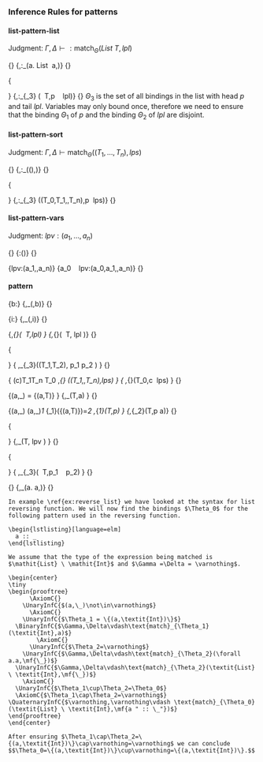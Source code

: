 ### Inference Rules for patterns

#### list-pattern-list

Judgment: $\Gamma,\Delta\vdash:\text{match}_\Theta (\mathit{List} \ T,lpl)$

\logicRule
{}
{\Gamma,\Delta\vdash:\text{match}_\varnothing (\forall a. List \ a,\mf{""})}
{}

\logicRule
{\begin{gathered}
\Gamma,\Delta\vdash:\text{match}_{\Theta_1} (T,p)\\
\Gamma,\Delta\vdash:\text{match}_{\Theta_2} (\mathit{List} \ T,lpl)\quad
\Theta_1\cap\Theta_2 = \varnothing\quad
\Theta_3 = \text{insert}_{\Theta_1}(\Theta_2)
\end{gathered}
}
{\Gamma,\Delta\vdash:\text{match}_{\Theta_3} (\mathit{List} \ T,p \ \mf{","} \ lpl)}
{}
$\Theta_3$ is the set of all bindings in the list with head $p$ and tail $lpl$. Variables may only bound once, therefore we need to ensure that the binding $\Theta_1$ of $p$ and the binding $\Theta_2$ of $lpl$ are disjoint.

#### list-pattern-sort

Judgment: $\Gamma,\Delta\vdash\text{match}_\Theta ((T_1,\dots,T_n),lps)$

\logicRule
{}
{\Gamma,\Delta\vdash:\text{match}_\Theta ((),\mf{""})}
{}

\logicRule
{\begin{gathered}
\Gamma,\Delta\vdash:\text{match}_{\Theta_1} (T_0,p)\\
\Gamma,\Delta\vdash:\text{match}_{\Theta_2} ((T_1,\dots,T_n),lps)\quad
\Theta_1\cap\Theta_2 = \varnothing\quad
\Theta_3 = \text{insert}_{\Theta_1}(\Theta_2)
\end{gathered}
}
{\Gamma,\Delta\vdash:\text{match}_{\Theta_3} ((T_0,T_1,\dots,T_n),p \ lps)}
{}

#### list-pattern-vars

Judgment: $lpv:(a_1,\dots,a_n)$

\logicRule
{}
{\mf{""}:()}
{}

\logicRule
{lpv:(a_1,\dots,a_n)}
{a_0 \ \mf{""} \ lpv:(a_0,a_1,\dots,a_n)}
{}

#### pattern

\logicRule
{b:\mathit{Bool}}
{\Gamma,\Delta\vdash \text{match}_\varnothing(\mathit{Bool},b)}
{}

\logicRule
{i:\mathit{Int}}
{\Gamma,\Delta\vdash \text{match}_\varnothing(\mathit{Int},i)}
{}

\logicRule
{\Gamma,\Delta\vdash \text{match}_{\Theta}(\mathit{List} \ T,lpl)
}
{\Gamma,\Delta\vdash \text{match}_{\Theta}(\mathit{List} \ T,\mf{"["} lpl \mf{"]"})}
{}

\logicRule
{\begin{gathered}
\Gamma,\Delta\vdash \text{match}_{\Theta_1}(T_1,p_1)\quad
\Gamma,\Delta\vdash \text{match}_{\Theta_2}(T_2,p_2)\quad\\
\Theta_1\cap\Theta_2=\varnothing\quad
\text{insert}_{\Theta_1}(\Theta_2)=\Theta_3
\end{gathered}
}
{
\Gamma,\Delta\vdash \text{match}_{\Theta_3}((T_1,T_2),\mf{"("} p_1 \mf{","} p_2 \mf{")"})
}
{}

\logicRule
{
\Delta(c)\sqsubseteq T_1\to\dots\to T_n \to T_0\quad
\Gamma,\Delta\vdash\text{match}_{\Theta} ((T_1,\dots,T_n),lps)
}
{
\Gamma,\Delta\vdash \text{match}_{\Theta}(T_0,c \ lps)
}
{}

\logicRule
{(a,\_)\not\in\Delta\quad
\Theta = \{(a,T)\}
}
{\Gamma,\Delta\vdash \text{match}_\Theta(T,a)
}
{}

\logicRule
{(a,\_)\not\in\Delta\quad
(a,\_)\not\in\Theta_1\quad
\text{insert}_{\Theta_1}(\{(a,T)\})=\Theta_2\quad
\Gamma,\Delta\vdash \text{match}_{\Theta_1}(T,p)
}
{\Gamma,\Delta\vdash \text{match}_{\Theta_2}(T,p \mf{"as"} a)}
{}

\logicRule
{\begin{gathered}
lpv = (a_1,\dots,a_n)\quad
T = \{a_1:T_1,\dots,a_n:T_n\}\\
\Delta\cap\{(a_1,\_),\dots,(a_n,\_)\}=\varnothing\quad
\Theta = \{(a_1,T_1),\dots,(a_n,T_n)\}
\end{gathered}
}
{\Gamma,\Delta\vdash \text{match}_\Theta(T,\mf{"\{"} lpv \mf{"\}"})
}
{}

\logicRule
{
\begin{gathered}
\Gamma,\Delta\vdash\text{match}_{\Theta_1}(T,p_1)\quad
\Gamma,\Delta\vdash\text{match}_{\Theta_2}(\textit{List} \ T,p_2)\\
\Theta_1\cap\Theta_2=\varnothing\quad
\text{insert}_{\Theta_1}(\Theta_2)=\Theta_3
\end{gathered}
}
{
\Gamma,\Delta\vdash\text{match}_{\Theta_3}(\textit{List} \ T,p_1 \ \mf{"::"} \ p_2)
}
{}

\logicRule
{}
{\Gamma,\Delta\vdash \text{match}_\varnothing(\forall a. a,\mf{"\_"})}
{}

```block2
In example \ref{ex:reverse_list} we have looked at the syntax for list reversing function. We will now find the bindings $\Theta_0$ for the following pattern used in the reversing function.

\begin{lstlisting}[language=elm]
  a :: _
\end{lstlisting}
  
We assume that the type of the expression being matched is $\mathit{List} \ \mathit{Int}$ and $\Gamma =\Delta = \varnothing$.

\begin{center}
\tiny
\begin{prooftree}
      \AxiomC{}
    \UnaryInfC{$(a,\_)\not\in\varnothing$}
      \AxiomC{}
    \UnaryInfC{$\Theta_1 = \{(a,\textit{Int})\}$}
  \BinaryInfC{$\Gamma,\Delta\vdash\text{match}_{\Theta_1}(\textit{Int},a)$}
        \AxiomC{}
      \UnaryInfC{$\Theta_2=\varnothing$}
    \UnaryInfC{$\Gamma,\Delta\vdash\text{match}_{\Theta_2}(\forall a.a,\mf{\_})$}
  \UnaryInfC{$\Gamma,\Delta\vdash\text{match}_{\Theta_2}(\textit{List} \ \textit{Int},\mf{\_})$}
    \AxiomC{}
  \UnaryInfC{$\Theta_1\cup\Theta_2=\Theta_0$}
  \AxiomC{$\Theta_1\cap\Theta_2=\varnothing$}
\QuaternaryInfC{$\varnothing,\varnothing\vdash \text{match}_{\Theta_0}(\textit{List} \ \textit{Int},\mf{a " :: \_"})$}
\end{prooftree}
\end{center}

After ensuring $\Theta_1\cap\Theta_2=\{(a,\textit{Int})\}\cap\varnothing=\varnothing$ we can conclude $$\Theta_0=\{(a,\textit{Int})\}\cup\varnothing=\{(a,\textit{Int})\}.$$
```
